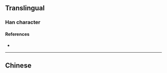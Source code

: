 {{character info}}
==Translingual==

===Han character===
{{Han char|rn=96|rad=玉|as=05|sn=9|four=|canj=MGMVN|ids=⿰𤣩瓦}}

====References====
* {{Han ref|kx=0729.110|dkj=20905|hdz=21104.010|uh=73C1|ud=29633}}

----

==Chinese==
{{zh-see|瓷|v}}